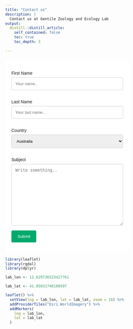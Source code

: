 ```yaml
---
title: "Contact us"
description: |
  Contact us at Gentile Zoology and Ecology Lab 
output:
  distill::distill_article:
    self_contained: false
    toc: true
    toc_depth: 3

---
```


<html>
<head>
<meta name="viewport" content="width=device-width, initial-scale=1">
<style>
body {font-family: Arial, Helvetica, sans-serif;}
* {box-sizing: border-box;}

input[type=text], select, textarea {
  width: 100%;
  padding: 12px;
  border: 1px solid #ccc;
  border-radius: 4px;
  box-sizing: border-box;
  margin-top: 6px;
  margin-bottom: 16px;
  resize: vertical;
}

input[type=submit] {
  background-color: #04AA6D;
  color: white;
  padding: 12px 20px;
  border: none;
  border-radius: 4px;
  cursor: pointer;
}

input[type=submit]:hover {
  background-color: #45a049;
}

.container {
  border-radius: 5px;
  background-color: #FFFFFF;
  padding: 20px;
}
</style>
</head>
<body>

<h3></h3>

<div class="container">
  <form action="/action_page.php">
    <label for="fname">First Name</label>
    <input type="text" id="fname" name="firstname" placeholder="Your name..">

    <label for="lname">Last Name</label>
    <input type="text" id="lname" name="lastname" placeholder="Your last name..">

    <label for="country">Country</label>
    <select id="country" name="country">
      <option value="australia">Australia</option>
      <option value="canada">Canada</option>
      <option value="usa">USA</option>
      <option value="italy">Italy</option>
      <option value="europe">Europe</option>
    </select>

    <label for="subject">Subject</label>
    <textarea id="subject" name="subject" placeholder="Write something.." style="height:200px"></textarea>

    <input type="submit" value="Submit">
  </form>
</div>

</body>
</html>

```r
library(leaflet)
library(rgdal)
library(dplyr)

lab_lon <- 12.629736523427761

lab_lat <- 41.85031748100597

leaflet() %>%
  setView(lng = lab_lon, lat = lab_lat, zoom = 16) %>%
  addProviderTiles("Esri.WorldImagery") %>%
  addMarkers(
    lng = lab_lon,
    lat = lab_lat
  )

```

